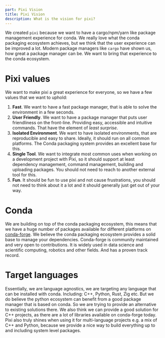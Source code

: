 ```yaml
---
part: Pixi Vision
title: Pixi Vision
description: What is the vision for pixi?
---
```


We created `pixi` because we want to have a cargo/npm/yarn like package management experience for conda. We really love what the conda packaging ecosystem achieves, but we think that the user experience can be improved a lot.
Modern package managers like `cargo` have shown us, how great a package manager can be. We want to bring that experience to the conda ecosystem.

# Pixi values

We want to make pixi a great experience for everyone, so we have a few values that we want to uphold:

1. **Fast**. We want to have a fast package manager, that is able to solve the environment in a few seconds.
2. **User Friendly**. We want to have a package manager that puts user friendliness on the front-line. Providing easy, accessible and intuitive commands. That have the element of _least surprise_.
3. **Isolated Environment**. We want to have isolated environments, that are reproducible and easy to share. Ideally, it should run on all common platforms. The Conda packaging system provides an excellent base for this.
4. **Single Tool**. We want to integrate most common uses when working on a development project with Pixi, so it should support at least dependency management, command management, building and uploading packages. You should not need to reach to another external tool for this.
5. **Fun**. It should be fun to use pixi and not cause frustrations, you should not need to think about it a lot and it should generally just get out of your way.

# Conda

We are building on top of the conda packaging ecosystem, this means that we have a huge number of packages available for different platforms on [conda-forge](https://conda-forge.org/). We believe the conda packaging ecosystem provides a solid base to manage your dependencies. Conda-forge is community maintained and very open to contributions. It is widely used in data science and scientific computing, robotics and other fields. And has a proven track record.

# Target languages

Essentially, we are language agnostics, we are targeting any language that can be installed with conda. Including: C++, Python, Rust, Zig etc.
But we do believe the python ecosystem can benefit from a good package manager that is based on conda.
So we are trying to provide an alternative to existing solutions there.
We also think we can provide a good solution for C++ projects, as there are a lot of libraries available on conda-forge today.
Pixi also truly shines when using it for multi-language projects e.g. a mix of C++ and Python, because we provide a nice way to build everything up to and including
system level packages.
